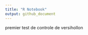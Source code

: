 ```yaml
---
title: "R Notebook"
output: github_document
---
```


premier test de controle de versihollon


```r

```

